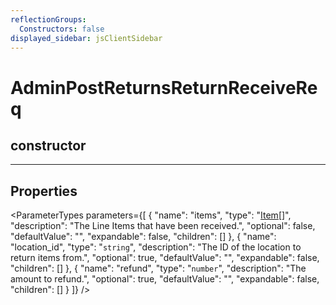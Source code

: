 ```yaml
---
reflectionGroups:
  Constructors: false
displayed_sidebar: jsClientSidebar
---
```



# AdminPostReturnsReturnReceiveReq

## constructor

___

## Properties

<ParameterTypes parameters={[
  {
    "name": "items",
    "type": "[Item](js_client.internal.Item-7.mdx)[]",
    "description": "The Line Items that have been received.",
    "optional": false,
    "defaultValue": "",
    "expandable": false,
    "children": []
  },
  {
    "name": "location_id",
    "type": "`string`",
    "description": "The ID of the location to return items from.",
    "optional": true,
    "defaultValue": "",
    "expandable": false,
    "children": []
  },
  {
    "name": "refund",
    "type": "`number`",
    "description": "The amount to refund.",
    "optional": true,
    "defaultValue": "",
    "expandable": false,
    "children": []
  }
]} />

